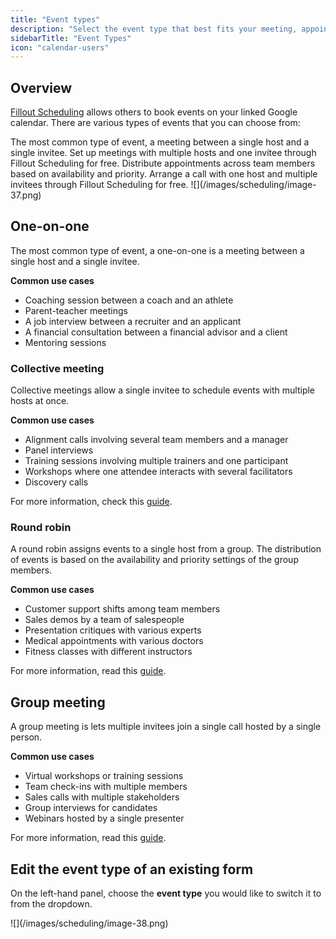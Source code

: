 ```yaml
---
title: "Event types"
description: "Select the event type that best fits your meeting, appointment, or event based on your agenda with Fillout Scheduling for free."
sidebarTitle: "Event Types"
icon: "calendar-users"
---
```


## Overview

[Fillout Scheduling](https://www.fillout.com/scheduling) allows others to book events on your linked Google calendar. There are various types of events that you can choose from:

<CardGroup cols={2}>
  <Card title="One-on-one" icon="user" iconType="regular" color="#FFC738">
    The most common type of event, a meeting between a single host and a single invitee.
  </Card>
  <Card title="Collective scheduling" icon="users" iconType="regular" color="#FFC738" href="/collective-meeting-scheduling">
    Set up meetings with multiple hosts and one invitee through Fillout Scheduling for free.
  </Card>
  <Card title="Round robin scheduling" icon="arrows-rotate-reverse" iconType="regular" color="#FFC738" href="/round-robin">
    Distribute appointments across team members based on availability and priority.
  </Card>
  <Card title="Group meeting" icon="satellite-dish" iconType="regular" color="#FFC738" href="/group-meeting">
    Arrange a call with one host and multiple invitees through Fillout Scheduling for free.
  </Card>
</CardGroup>

<Frame style={{ width: '624px' , height: '342px' }}>
  ![](/images/scheduling/image-37.png)
</Frame>

## One-on-one

The most common type of event, a one-on-one is a meeting between a single host and a single invitee.

**Common use cases**

- Coaching session between a coach and an athlete
- Parent-teacher meetings
- A job interview between a recruiter and an applicant
- A financial consultation between a financial advisor and a client
- Mentoring sessions

### Collective meeting

Collective meetings allow a single invitee to schedule events with multiple hosts at once.

**Common use cases**

- Alignment calls involving several team members and a manager
- Panel interviews
- Training sessions involving multiple trainers and one participant
- Workshops where one attendee interacts with several facilitators
- Discovery calls

For more information, check this [guide](/collective-meeting-scheduling).

### Round robin

A round robin assigns events to a single host from a group. The distribution of events is based on the availability and priority settings of the group members.

**Common use cases**

- Customer support shifts among team members
- Sales demos by a team of salespeople
- Presentation critiques with various experts
- Medical appointments with various doctors
- Fitness classes with different instructors

For more information, read this [guide](/round-robin).

## Group meeting

A group meeting is lets multiple invitees join a single call hosted by a single person.

**Common use cases**

- Virtual workshops or training sessions
- Team check-ins with multiple members
- Sales calls with multiple stakeholders
- Group interviews for candidates
- Webinars hosted by a single presenter

For more information, read this [guide](/group-meeting).

## Edit the event type of an existing form

On the left-hand panel, choose the **event type** you would like to switch it to from the dropdown.

<Frame style={{ width: '384px' , height: '219px' }} >
  ![](/images/scheduling/image-38.png)
</Frame>
